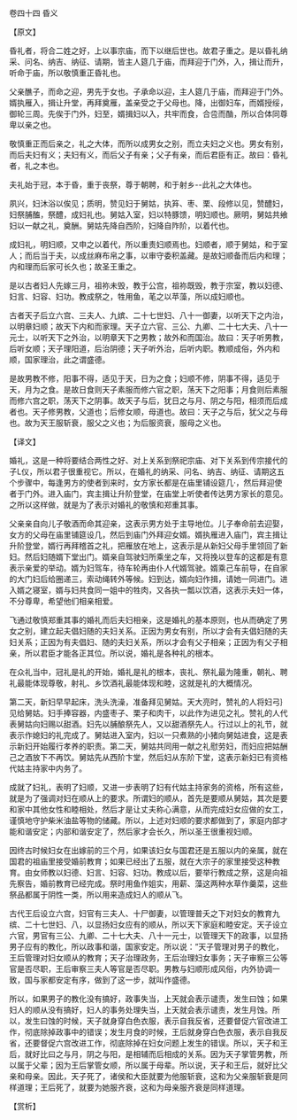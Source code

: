

卷四十四 昏义

【原文】

昏礼者，将合二姓之好，上以事宗庙，而下以继后世也。故君子重之。是以昏礼纳采、问名、纳吉、纳征、请期，皆主人筵几于庙，而拜迎于门外，入，揖让而升，听命于庙，所以敬慎重正昏礼也。

父亲醮子，而命之迎，男先于女也。子承命以迎，主人筵几于庙，而拜迎于门外。婿执雁入，揖让升堂，再拜奠雁，盖亲受之于父母也。降，出御妇车，而婿授绥，御轮三周。先俟于门外，妇至，婿揖妇以入，共牢而食，合卺而酳，所以合体同尊卑以亲之也。

敬慎重正而后亲之，礼之大体，而所以成男女之别，而立夫妇之义也。男女有别，而后夫妇有义；夫妇有义，而后父子有亲；父子有亲，而后君臣有正。故曰：昏礼者，礼之本也。

夫礼始于冠，本于昏，重于丧祭，尊于朝聘，和于射乡--此礼之大体也。

夙兴，妇沐浴以俟见；质明，赞见妇于舅姑，执笲、枣、栗、段修以见，赞醴妇，妇祭脯醢，祭醴，成妇礼也。舅姑入室，妇以特豚馈，明妇顺也。厥明，舅姑共飨妇以一献之礼，奠酬。舅姑先降自西阶，妇降自阼阶，以着代也。

成妇礼，明妇顺，又申之以着代，所以重责妇顺焉也。妇顺者，顺于舅姑，和于室人；而后当于夫，以成丝麻布帛之事，以审守委积盖藏。是故妇顺备而后内和理；内和理而后家可长久也；故圣王重之。

是以古者妇人先嫁三月，祖祢未毁，教于公宫，祖祢既毁，教于宗室，教以妇德、妇言、妇容、妇功。教成祭之，牲用鱼，芼之以苹藻，所以成妇顺也。

古者天子后立六宫、三夫人、九嫔、二十七世妇、八十一御妻，以听天下之内治，以明章妇顺；故天下内和而家理。天子立六官、三公、九卿、二十七大夫、八十一元士，以听天下之外治，以明章天下之男教；故外和而国治。故曰：天子听男教，后听女顺；天子理阳道，后治阴德；天子听外治，后听内职。教顺成俗，外内和顺，国家理治，此之谓盛德。

是故男教不修，阳事不得，适见于天，日为之食；妇顺不修，阴事不得，适见于天，月为之食。是故日食则天子素服而修六官之职，荡天下之阳事；月食则后素服而修六宫之职，荡天下之阴事。故天子与后，犹日之与月、阴之与阳，相须而后成者也。天子修男教，父道也；后修女顺，母道也。故曰：天子之与后，犹父之与母也。故为天王服斩衰，服父之义也；为后服资衰，服母之义也。

【译文】

婚礼，这是一种将要结合两性之好、对上关系到祭祀宗庙、对下关系到传宗接代的子L仪，所以君子很重视它。所以，在婚礼的纳采、问名、纳吉、纳征、请期这五个步骤中，每逢男方的使者到来时，女方家长都是在庙里铺设筵几·，然后拜迎使者于门外。进入庙门，宾主揖让升阶登堂，在庙堂上听使者传达男方家长的意见。之所以这样做，就是为了表示对婚礼的敬慎和郑重其事。

父亲亲自向儿子敬酒而命其迎亲，这表示男方处于主导地位。儿子奉命前去迎娶，女方的父母在庙里铺筵设几，然后到庙门外拜迎女婿。婿执雁进入庙门，宾主揖让升阶登堂，婿行再拜稽首之礼，把雁放在地上，这表示是从新妇父母手里领回了新妇。然后妇随婿下堂出门。婿亲自驾驶妇所乘坐之车，又将挽以登车的这都是有意表示亲爱的举动。婿为妇驾车，待车轮再由仆人代婿驾驶。婿乘己车前导，在自家的大门妇后给圈递三，索动绳转外等候。妇到达，婿向妇作揖，请她一同进门。进入婿之寝室，婿与妇共食同一姐中的牲肉，又各执一瓢以饮酒，这表示夫妇一体，不分尊卑，希望他们相亲相爱。

飞通过敬慎郑重其事的婚礼而后夫妇相亲，这是婚礼的基本原则，也从而确定了男女之别，建立起夫倡妇随的夫妇关系。正因为男女有别，所以才会有夫倡妇随的夫妇关系；正因为有夫倡妇、随的夫妇关系，所以才会有父子相亲；正因为有父子相亲，所以君臣才能各正其位。所以说，婚礼是各种礼的根本。

在众礼当中，冠礼是礼的开始，婚礼是礼的根本，丧礼、祭礼最为隆重，朝礼、聘礼最能体现尊敬，射礼、乡饮酒礼最能体现和睦，这就是礼的大概情况。

第二天，新妇早早起床，洗头洗澡，准备拜见舅姑。天大亮时，赞礼的人将妇弓｝见给舅姑。妇手捧容器，内盛枣子、栗子和肉干，以此作为进见之礼。赞礼的人代表舅姑向妇赐以甜酒。妇先以脯酿祭先人，又以甜酒祭先人。行过以上的礼节，就表示作媳妇的礼完成了。舅姑进入室内，妇以一只煮熟的小猪向舅姑进食，这是表示新妇开始履行孝养的职责。第二天，舅姑共同用一献之礼慰劳妇，而妇应把姑酬己之酒放下不再饮。舅姑先从西阶卞堂，然后妇从东阶下堂，这表示新妇已有资格代姑主持家中内务了。

成就了妇礼，表明了妇顺，又进一步表明了妇有代姑主持家务的资格，所有这些，就是为了强调对妇在顺从上的要求。所谓妇的顺从，首先是要顺从舅姑，其次是要和家中其他女性和睦相处，然后才是让丈夫称心满意，从而完成妇女应做的女工，谨慎地守护柴米油盐等物的储藏。所以，上述对妇顺的要求都做到了，家庭内部才能和谐安定；内部和谐安定了，然后家才会长久，所以圣王很重视妇顺。

因终古时候妇女在出嫁前的三个月，如果该妇女与国君还是五服以内的亲属，就在国君的祖庙里接受婚前教育；如果已经出了五服，就在大宗子的家里接受这种教育。由女师教以妇德、妇言、妇容、妇功。教成以后，要举行教成之祭，这是向祖先察告，婚前教育已经完成。祭时用鱼作姐实，用薪、藻这两种水草作羹菜，这些祭品都属于阴性一类，所以用来造成妇人的顺从飞。

古代王后设立六宫，妇官有三夫人、十尸御妻，以管理普夭之下对妇女的教育九缤、二十七世妇、八，以显扬妇女应有的顺从，所以天下家庭和睦安定。天子设立六官，男官有三公、九卿、二十七大夫、八十一元士，以管理天下的政事，以显扬男子应有的教化，所以政事和谐，国家安定。所以说：”天子管理对男子的教化，王后管理对妇女顺从的教育；天子治理政务，王后治理妇女事务；天子审察三公等官是否尽职，王后审察三夫人等官是否尽职。男教与妇顺形成风俗，内外协调一致，国与家都安定有序，做到了这一步，就叫作盛德。

所以，如果男子的教化没有搞好，政事失当，上天就会表示谴责，发生曰蚀；如果妇人的顺从没有搞好，妇人的事务处理失当，上天就会表示谴责，发生月蚀。所以，发生曰蚀的时候，天子就身穿白色衣服，表示自我反省，还要督促六官改进工作，彻底除掉政事中的错误；发生月食的时候，王后就身穿白色衣服，表示自我反省，还要督促六宫改进工作，彻底除掉在妇女问题上发生的错误。所以，天子和王后，就好比曰之与月，阴之与阳，是相辅而后相成的关系。因为天子掌管男教，所以属于父辈；因为王后掌管女顺，所以属于母辈。所以说，天子和王后，就好比父亲和母亲。因此，天子死了，诸侯和大臣就要为他服斩衰，这和为父亲服斩衰是同样道理；王后死了，就要为她服齐衰，这和为母亲服齐衰是同样道理。

【赏析】

